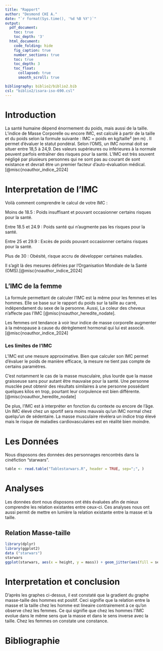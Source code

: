 ```yaml
---
title: "Rapport"
author: "Desmond CHI A."
date: "`r format(Sys.time(), '%d %B %Y')`"
output:
  pdf_document:
    toc: true
    toc_depth: '3'
  html_document:
    code_folding: hide
    fig_caption: true
    number_sections: true
    toc: true
    toc_depth: 3
    toc_float:
      collapsed: true
      smooth_scroll: true

bibliography: biblio2/biblio2.bib
csl: "biblio2/isara-iso-690.csl"
---
```


# Introduction

La santé humaine dépend énormement du poids, mais aussi de la taille. L’indice de Masse Corporelle ou encore IMC, est calculé à partir de la taille et du poids selon la formule suivante : IMC = poids en kg/taille² (en m) . Il permet d’évaluer le statut pondéral. Selon l'OMS, un IMC normal doit se situer entre 18,5 à 24,9. Des valeurs supérieures ou inférieures à la normale peuvent parfois entraîner des risques pour la santé. L'IMC est très souvent négligé par plusieurs personnes qui ne sont pas au courant de sont existance et devrait être un premier facteur d'auto-évaluation médical. [@misc{noauthor_indice_2024]

# Interpretation de l'IMC

Voilà comment comprendre le calcul de votre IMC :

Moins de 18.5 : Poids insuffisant et pouvant occasionner certains risques pour la santé.

Entre 18.5 et 24.9 : Poids santé qui n'augmente pas les risques pour la santé.

Entre 25 et 29.9 : Excès de poids pouvant occasionner certains risques pour la santé.

Plus de 30 : Obésité, risque accru de développer certaines maladies.

Il s'agit là des mesures définies par l'Organisation Mondiale de la Santé (OMS).[@misc{noauthor_indice_2024]

## L'IMC de la femme

La formule permettant de calculer l’IMC est la même pour les femmes et les hommes. Elle se base sur le rapport du poids sur la taille au carré, indépendament du sexe de la personne. Aussi, La coleur des cheveux n'affecte pas l'IMC [@misc{noauthor_heredite_nodate].

Les femmes ont tendance à voir leur indice de masse corporelle augmenter à la ménopause à cause du dérèglement hormonal qui lui est associé.[@misc{noauthor_indice_2024]

### Les limites de l'IMC

L'IMC est une mesure approximative. Bien que calculer son IMC permet d'évaluer le poids de manière efficace, la mesure ne tient pas compte de certains paramètres.

C'est notamment le cas de la masse musculaire, plus lourde que la masse graisseuse sans pour autant être mauvaise pour la santé. Une personne musclée peut obtenir des résultats similaires à une personne possédant quelques kilos en trop, pourtant leur corpulence est bien différente.[@misc{noauthor_heredite_nodate]

De plus, l’IMC est à interpréter en fonction du contexte ou encore de l’âge. Un IMC élevé chez un sportif sera moins mauvais qu’un IMC normal chez quelqu’un de sédentaire. La masse musculaire révèlera un indice trop élevé mais le risque de maladies cardiovasculaires est en réalité bien moindre.

# Les Données

Nous disposons des données des personnages rencontrés dans la cinéfiction "starwars".

```r
table <- read.table("Tablestarwars.R", header = TRUE, sep=";", )
```

# Analyses

Les données dont nous disposons ont étés évaluées afin de mieux comprendre les relation existantes entre ceux-ci. Ces analyses nous ont aussi permit de mettre en lumière la relation existante entre la masse et la taille.

## Relation Masse-taille

```r

library(dplyr)
library(ggplot2)
data ("starwars")
starwars
ggplot(starwars, aes(x = height, y = mass)) + geom_jitter(aes(fill = sex), width = 0.2, size = 3, alpha = 0.7, shape = 21) + scale_fill_manual(values = c("female" = "red", "male" = "blue")) + facet_grid(sex ~ .) + theme_grey() + geom_smooth (method= "lm", color="black")

```

# Interpretation et conclusion

D'après les graphes ci-dessus, il est constaté que la gradient du graphe masse-taille des hommes est positif. Ceci signifie que la relation entre la masse et la taille chez les homme est lineaire contrairement à ce qu'on observe chez les femmes. Ce qui signifie que chez les hommes l'IMC evolue dans le même sens que la masse et dans le sens inverse avec la taille. Chez les femmes on constate une constance.

# Bibliographie


